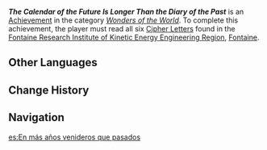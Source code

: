 {{Achievement Infobox
|id           = 81384
|order id     = 1368
|category     = Wonders of the World
|description  = We all have a bright future ahead of us...
|requirements = Read all six [[Cipher Letters]]
|primogems    = 5
|tracking     = 
|topic        = 
|type         = Exploration
|quest        = 
|hidden       = 1
}}
'''''The Calendar of the Future Is Longer Than the Diary of the Past''''' is an [[Achievement]] in the category ''[[Wonders of the World]]''. To complete this achievement, the player must read all six [[Cipher Letters]] found in the [[Fontaine Research Institute of Kinetic Energy Engineering Region]], [[Fontaine]].

==Other Languages==
{{Other Languages
|en       = The Calendar of the Future Is Longer Than the Diary of the Past
|zhs      = 在未来多于过去的年岁
|zhs_rm   = 
|zht      = 在未來多於過去的年歲
|zht_rm   = 
|zh_tl    = 
|ja       = 過去より未来に多くのものを持つお年頃
|ja_rm    = Kako yori Mirai ni Ooku no Mono wo Motsu Otoshigoro
|ja_tl    = 
|ko       = 살아온 날보다 살아갈 날이 더 많은 나이
|ko_rm    = 
|ko_tl    = 
|es       = En más años venideros que pasados
|es_tl    = In More Years to Come Than Past
|fr       = Plus d'années à venir que passées
|fr_tl    = More Years to Come Than Past Ones
|ru       = Будущее дольше прошлого
|ru_tl    = 
|th       = ยุคที่อนาคตมีมากกว่าอดีต
|th_rm    = 
|th_tl    = 
|vi       = Những Năm Tháng Tương Lai Dài Hơn Quá Khứ
|vi_tl    = The Future's Time is Longer Than the Past
|de       = In einem Alter, in dem es mehr Zukunft als Vergangenheit gibt
|de_tl    = In an Age, Where There Is More Future than Past
|id       = Masa Depan Lebih Panjang Daripada Masa Lalu
|id_tl    = The Future is Longer Than the Past
|pt       = O Futuro à Frente é Maior do que o Passado
|pt_tl    = 
|tr       = Gelecek, Geçmişten Uzundur
|tr_tl    = The Future is Longer than the Past
|it       = Il futuro che ci attende è più lungo dei ricordi del passato
|it_tl    = 
}}

==Change History==
{{Change History|4.1}}

==Navigation==
{{Achievement Navbox}}

[[es:En más años venideros que pasados]]